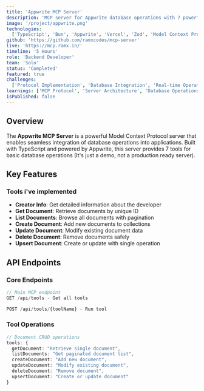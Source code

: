 ```yaml
---
title: 'Appwrite MCP Server'
description: 'MCP server for Appwrite database operations with 7 powerful tools.'
image: '/project/appwrite.png'
technologies:
  ['TypeScript', 'Bun', 'Appwrite', 'Vercel', 'Zod', 'Model Context Protocol']
github: 'https://github.com/ramxcodes/mcp-server'
live: 'https://mcp.ramx.in/'
timeline: '5 Hours'
role: 'Backend Developer'
team: 'Solo'
status: 'Completed'
featured: true
challenges:
  ['Protocol Implementation', 'Database Integration', 'Real-time Operations']
learnings: ['MCP Protocol', 'Server Architecture', 'Database Operations']
isPublished: false
---
```


## Overview

The **Appwrite MCP Server** is a powerful Model Context Protocol server that enables seamless integration of database operations into applications. Built with TypeScript and powered by Appwrite, this server provides 7 tools for basic database operations (It's just a demo, not a production ready server).

## Key Features

### **Tools i've implemented**

- **Creator Info**: Get detailed information about the developer
- **Get Document**: Retrieve documents by unique ID
- **List Documents**: Browse all documents with pagination
- **Create Document**: Add new documents to collections
- **Update Document**: Modify existing document data
- **Delete Document**: Remove documents safely
- **Upsert Document**: Create or update with single operation

## API Endpoints

### **Core Endpoints**

```typescript
// Main MCP endpoint
GET /api/tools - Get all tools

POST /api/tools/{toolName} - Run tool
```

### **Tool Operations**

```typescript
// Document CRUD operations
tools: {
  getDocument: "Retrieve single document",
  listDocuments: "Get paginated document list",
  createDocument: "Add new document",
  updateDocument: "Modify existing document",
  deleteDocument: "Remove document",
  upsertDocument: "Create or update document"
}
```
